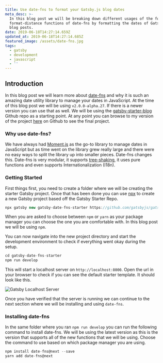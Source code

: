 ```yaml
---
title: Use date-fns to format your Gatsby.js blog dates
meta_desc: >-
  In this blog post we will be breaking down different usages of the format and
  format-distance functions of date-fns by formatting the dates of Gatsby.js
  blog posts.
date: 2019-06-18T14:27:14.659Z
updated_at: 2019-06-18T14:27:14.685Z
featured_image: /assets/date-fns.jpg
tags:
  - gatsby
  - development
  - javascript
  - ''
---
```

## Introduction

In this blog post we will learn more about [date-fns](https://date-fns.org) and why it is such an amazing date utility library to manage your dates in JavaScript. At the time of this blog post we will be using `v2.0.0-alpha.27`. If there is a newer version you can use that as well. We will be using the [gatsby-starter-blog](https://github.com/gatsbyjs/gatsby-starter-blog) Github repo as a starting point. At any point you can browse to my version of the project [here](https://github.com/Asjas/gatsby-date-fns-starter) on Github to see the final project.

### Why use date-fns?

We have always had [Moment.js](https://momentjs.com/) as the go-to library to manage dates in JavaScript but as time went on the library grew really large and there were no easy ways to split the library up into smaller pieces. Date-fns changes this. Date-fns is very modular, it supports [tree-shaking](https://webpack.js.org/guides/tree-shaking/), it uses pure functions and even supports Internationalization (I18n).

### Getting Started

First things first, you need to create a folder where we will be creating the starter Gatsby project. Once that has been done you can use [npx](https://www.bram.us/2017/07/15/introducing-npx-an-npm-package-runner/) to create a new Gatsby project based off the Gatsby Starter Repo.

```js
npx gatsby new gatsby-date-fns-starter https://github.com/gatsbyjs/gatsby-starter-blog
```

When you are asked to choose between `npm` or `yarn` as your package manager you can choose the one you are comfortable with. In this blog post we will be using `npm`.

You can now navigate into the new project directory and start the development environment to check if everything went okay during the setup.

```js
cd gatsby-date-fns-starter
npm run develop
```

This will start a localhost server on `http://localhost:8000`. Open the url in your browser to check if you can see the default starter template. It should look like this.

![Gatsby Localhost Server](/static/gatsby-starter-localhost.jpg)

Once you have verified that the server is running we can continue to the next section where we will be installing and using `date-fns`.

### Installing date-fns

In the same folder where you ran `npm run develop` you can run the following command to install date-fns. We will be using the latest version as this is the version that supports all of the new functions that we will be using. Choose the command to use based on which package manager you are using.

```js
npm install date-fns@next --save
yarn add date-fns@next
```
